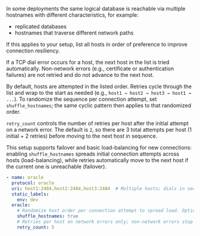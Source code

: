 In some deployments the same logical database is reachable via multiple hostnames with different characteristics, for example:

* replicated databases
* hostnames that traverse different network paths

If this applies to your setup, list all hosts in order of preference to improve connection resiliency.

If a TCP dial error occurs for a host, the next host in the list is tried automatically. Non-network errors (e.g., certificate or authentication failures) are not retried and do not advance to the next host.

By default, hosts are attempted in the listed order. Retries cycle through the list and wrap to the start as needed (e.g., `host1 → host2 → host3 → host1 → ...`). To randomize the sequence per connection attempt, set `shuffle_hostnames`; the same cyclic pattern then applies to that randomized order.

`retry_count` controls the number of retries per host after the initial attempt on a network error. The default is `2`, so there are 3 total attempts per host (1 initial + 2 retries) before moving to the next host in sequence.

This setup supports failover and basic load-balancing for new connections: enabling `shuffle_hostnames` spreads initial connection attempts across hosts (load-balancing), while retries automatically move to the next host if the current one is unreachable (failover).

```yaml
- name: oracle
  protocol: oracle
  uri: host1:2484,host2:2484,host3:2484  # Multiple hosts; dials in sequence and wraps (host1 → host2 → host3 → host1 ...). Dialing sequence can be randomized with `shuffle_hostnames`.
  static_labels:
    env: dev
  oracle:
    # Randomize host order per connection attempt to spread load. Optional.
    shuffle_hostnames: true
    # Retries per host on network errors only; non-network errors stop (default: 2). Optional.
    retry_count: 5            
```

